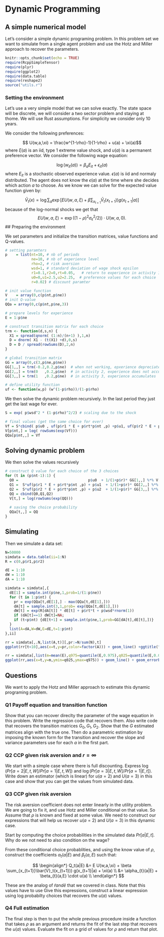 # Dynamic Programming

## A simple numerical model

Let's consider a simple dynamic programing problem. In this problem set we want to simulate from a single agent problem and use the Hotz and Miller approach to recover the parameters.

```r
knitr::opts_chunk$set(echo = TRUE)
require(RcppSimpleTensor)
require(plyr)
require(ggplot2)
require(data.table)
require(reshape2)
source("utils.r")
```

### Setting the environment

Let's use a very simple model that we can solve exactly. The state space will be discrete, we will consider a two sector problem and staying at thome. We will use Rust assumptions. For simplicity we consider only 10 years.

We consider the following preferences:

$$ U(w,a,\xi) = \frac{w^{1-\rho}-1}{1-\rho} + u(a) +  \xi(a)$$
where $\xi(a)$ is an iid, type 1 extreme value shock, and $u(a)$ is a permanent preference vector. We consider the following wage equation:

$$ \log(w_{it}(a)) = \beta_a E_{it} + \epsilon_{it}(a) $$
where $E_{it}$ is a stochastic observed experience value. $\epsilon(a)$ is iid and normaly distributed. The agent does not know the $\epsilon(a)$ at the time where she decides which action $a$ to choose. As we know we can solve for the expected value function given by:

$$ \bar{V}_t(x) = \log \sum_a \exp \Big[  E U(w,a,\xi) + \beta \sum_{x_{t+1}}\bar{V}_t(x_{t+1})) g(x_{t+1}|a) \Big]$$
because of the log-normal shocks we get that 
$$E U(w,a,\xi) = \exp \Big( (1-\rho)^2 \sigma_\epsilon^2/2) \Big) \cdot U(w,a,0) .$$
## Preparing the environment

We set parameters and initialize the transition matrices, value functions and Q-values.

```r
# setting paramters
p    = list(nt=10, # nb of periods
            ne=10, # nb of experience level
            rho=2, # risk aversion
            wsd=1, # standard deviation of wage shock epsilon
            r1=0.1,r2=0,rt=0.05,   # return to experience in activity 1 and 2, and age effect 
            u0=0,u1=2.5,u2=2.25,  # preference values for each choice
            r=0.02) # discount paramter

# init value function
V    = array(0,c(p$nt,p$ne))
# init Q-value
QQa = array(0,c(p$nt,p$ne,3))

# prepare levels for experience
E = 1:p$ne

# construct transition matrix for each choice
trm <- function(d,s,n) {
  X1 = spread(qnorm( (1:n)/(n+1) ),1,n)
  D = dnorm( X1 - (t(X1) +d),0,s)
  D = D / spread(rowSums(D),2,n) 
}

# global transition matrix
GG = array(0,c(3,p$ne,p$ne))
GG[1,,] = trm(-0.2,0.2,p$ne)  # when not working, epxerience depreciates
GG[2,,] = trm(0   ,0.2,p$ne)  # in activity 2, experience does not accumulate
GG[3,,] = trm(1   ,0.2,p$ne)  # in activity 3, experience accumulates

# define utility function
uf <- function(w,p) (w^(1-p$rho))/(1-p$rho)
```

We then solve the dynamic problem recursively. In the last period they just get the last wage for ever.

```r
S = exp( p$wsd^2 * (1-p$rho)^2/2) # scaling due to the shock

# final values (get the same choice for ever)
Vf = S*cbind( p$u0 , uf(p$r1 * E + p$rt*p$nt ,p) +p$u1, uf(p$r2 * E + p$rt*p$nt ,p) + p$u2)/p$r
V[p$nt,] = log( rowSums(exp(Vf)))
QQa[p$nt,,] = Vf

```

## Solving dynamic problem

We then solve the values recursively
```r
# construct Q value for each choice of the 3 choices
for (t in (p$nt-1):1) {
  Q0 =                                p$u0  + 1/(1+p$r)* GG[1,,] %*% V[t+1,]
  Q1 =  S*uf(p$r1 * E + p$rt*p$nt ,p) + p$u1  + 1/(1+p$r)* GG[2,,] %*% V[t+1,]
  Q2 =  S*uf(p$r2 * E + p$rt*p$nt ,p) + p$u2  + 1/(1+p$r)* GG[3,,] %*% V[t+1,]
  QQ = cbind(Q0,Q1,Q2)
  V[t,] = log(rowSums(exp(QQ)))
  
  # saving the choice probability
  QQa[t,,] = QQ
}
```

## Simulating

Then we simulate a data set:

```r
N=50000
simdata = data.table(ii=1:N)
R = c(0,p$r1,p$r2)

dE = 1:10
dW = 1:10
dA = 1:10

simdata = simdata[,{
  dE[1] = sample.int(p$ne,1,prob=1/(1:p$ne))
  for (t in 1:p$nt) {
    pr = exp(QQa[t,dE[1],] - max(QQa[t,dE[1],]))
    dA[t] = sample.int(3,1,prob= exp(QQa[t,dE[1],]))
    dW[t] = exp(R[dA[t]] * dE[t] + p$rt*t + p$wsd*rnorm(1))
    if (dA[t]==1) dW[t]=NA;
    if (t<p$nt) {dE[t+1] = sample.int(p$ne,1,prob=GG[dA[t],dE[t],])}
  }
  list(A=dA,W=dW,E=dE,t=1:p$nt)
},ii]

rr = simdata[,.N,list(A,t)][,pr:=N/sum(N),t]
ggplot(rr[t<10],aes(x=t,y=pr,color=factor(A))) + geom_line() +ggtitle("Average choices over time")

rr = simdata[,list(m=mean(E),q975=quantile(E,0.975),q025=quantile(E,0.025)),t]
ggplot(rr,aes(x=t,y=m,ymin=q025,ymax=q975)) + geom_line() + geom_errorbar(width=0.2) +ggtitle("value of E over time")
```

## Questions

We want to apply the Hotz and Miller approach to estimate this dynamic programing problem.

### **Q1** Payoff equation and transition function

Show that you can recover direclty the parameter of the wage equation in this problem. Write the regression code that recovers them. Also write code that recovers the transition matrices $G_0,G_1,G_2$. Show that the $G$ estimated matrices align with the true one. Then do a parametric estimation by imposing the known form for the transition and recover the slope and variance parameters use for each $a$ in the first part.

### **Q2** CCP given risk aversion and $r=\infty$

We start with a simple case where there is full discounting. Express $\log(Pr[a=2|E,t,W] / Pr[a=1|E,t,W])$ and $\log(Pr[a=3|E,t,W] / Pr[a=1|E,t])$. Write down an estimator (which is linear) for $u(a=2)$ and $U(a=3)$ in this case and show that you can get the values from simulated data.

### **Q3** CCP given risk aversion

The risk aversion coefficient does not enter linearly in the utility problem. We are going to fix it, and use Hotz and Miller conditional on that value. So Assume that $\rho$ is known and fixed at some value. We need to construct our expressions that will help us recover $u(a=2)$ and $U(a=3)$ in this dynamic case.

Start by computing the choice probabilities in the simulated data $Pr[a|E,t]$. Why do we not need to also condition on the wage?

From these conditional choice probablities, and using the know value of $\rho$, construct the coefficients $\alpha_{t}(a|E)$ and $\beta_{t}(a,E)$ such that:

$$ 
\begin{align*}
Q_t(a|E) &= E U(w,a,\xi) + \beta \sum_{x_{t+1}}\bar{V}_t(x_{t+1})) g(x_{t+1}|a) + \xi(a) \\
         &= \alpha_{t}(a|E) + \beta_{t}(a,E) \cdot u(a) \\
\end{align*}
$$

These are the analog of $\tilde{r} and \tilde{e}$ that we covered in class. Note that this values have to use  Give this expressions, construct a linear expression using log probabilty choices that recovers the $u(a)$ values.

### **Q4** Full estimation

The final step is then to put the whole previous procedure inside a function that takes $\rho$ as an argument and returns the fit of the last step that recovers the $u(a)$ values. Evaluate the fit on a grid of values for $\rho$ and return that plot.

 
 
 
 
 


